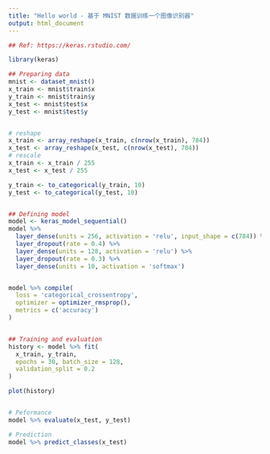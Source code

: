 ```yaml
---
title: "Hello world - 基于 MNIST 数据训练一个图像识别器"
output: html_document
---
```


```r
## Ref: https://keras.rstudio.com/

library(keras)

## Preparing data
mnist <- dataset_mnist()
x_train <- mnist$train$x
y_train <- mnist$train$y
x_test <- mnist$test$x
y_test <- mnist$test$y


# reshape
x_train <- array_reshape(x_train, c(nrow(x_train), 784))
x_test <- array_reshape(x_test, c(nrow(x_test), 784))
# rescale
x_train <- x_train / 255
x_test <- x_test / 255

y_train <- to_categorical(y_train, 10)
y_test <- to_categorical(y_test, 10)


## Defining model
model <- keras_model_sequential()
model %>%
  layer_dense(units = 256, activation = 'relu', input_shape = c(784)) %>%
  layer_dropout(rate = 0.4) %>%
  layer_dense(units = 128, activation = 'relu') %>%
  layer_dropout(rate = 0.3) %>%
  layer_dense(units = 10, activation = 'softmax')


model %>% compile(
  loss = 'categorical_crossentropy',
  optimizer = optimizer_rmsprop(),
  metrics = c('accuracy')
)


## Training and evaluation
history <- model %>% fit(
  x_train, y_train,
  epochs = 30, batch_size = 128,
  validation_split = 0.2
)

plot(history)


# Peformance
model %>% evaluate(x_test, y_test)

# Prediction
model %>% predict_classes(x_test)

```

